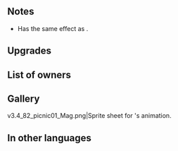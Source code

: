 {{Weapon Infobox
|tagid=SID_サラダサンド＋
|weaponType=Green Tome
|might=12
|range=2
|effect=If foe initiates combat, grants Atk/Res+4 during combat.
|cost=300
|exclusive=0
|statModifiers=0,12,0,0,0
|refinePaths=default
|refineSP=350
|refineMedals=500
|refineStones=50
|properties=
}}
==Notes==
* Has the same effect as {{St|Mirror Stance 2}}.
{{IfFoeInitiates}}
{{Combat boosts}}
==Upgrades==
{{Weapon Upgrade List}}
==List of owners==
{{Skill Hero List}}
==Gallery==
<gallery>
v3.4_82_picnic01_Mag.png|Sprite sheet for {{PAGENAME}}'s animation.
</gallery>
==In other languages==
{{OtherLanguages
|japanese=サラダサンド＋
|german=Brotzeit+
|spanishEU=Cesta letal +
|spanishLA=Cesta letal +
|french=Sandwiches ! +
|italian=Tramezzini+
|chineseTW=沙拉三明治＋
|portuguese=Sandubas+
}}
{{Weapons Navbox}}